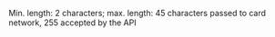 
Min. length: 2 characters; max. length: 45 characters passed to card network, 255 accepted by the API